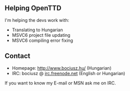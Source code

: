 ==Helping OpenTTD==

I'm helping the devs work with:
* Translating to Hungarian
* MSVC6 project file updating
* MSVC6 compiling error fixing

==Contact==

* Homepage: http://www.bociusz.hu/ (Hungarian)
* IRC: bociusz @ [irc://irc.freenode.net irc.freenode.net] (English or Hungarian)

If you want to know my E-mail or MSN ask me on IRC.